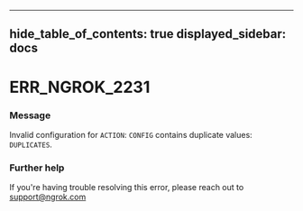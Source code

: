 

---
hide_table_of_contents: true
displayed_sidebar: docs
---


# ERR_NGROK_2231

### Message
Invalid configuration for `ACTION`: `CONFIG` contains duplicate values: `DUPLICATES`.

<ErrorDetails />



### Further help
If you're having trouble resolving this error, please reach out to [support@ngrok.com](mailto:support@ngrok.com?subject=Help%20with%20ERR_NGROK_2231)

